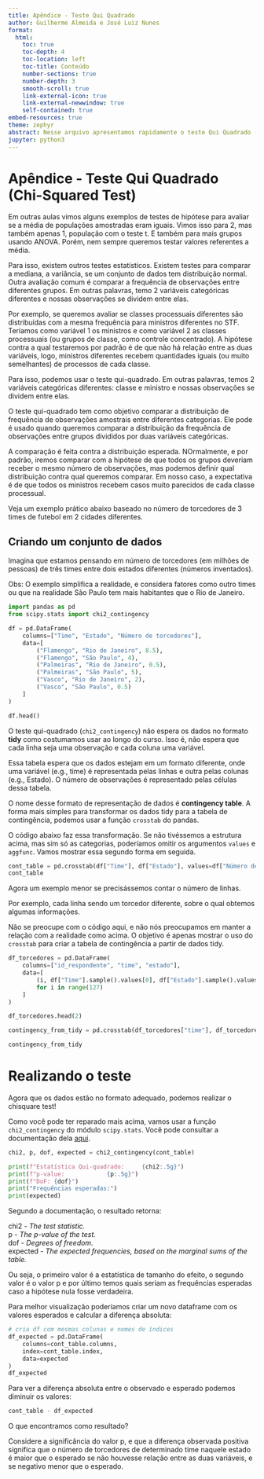 ```yaml
---
title: Apêndice - Teste Qui Quadrado
author: Guilherme Almeida e José Luiz Nunes
format:
  html:
    toc: true
    toc-depth: 4
    toc-location: left
    toc-title: Conteúdo
    number-sections: true
    number-depth: 3
    smooth-scroll: true
    link-external-icon: true
    link-external-newwindow: true
    self-contained: true
embed-resources: true
theme: zephyr
abstract: Nesse arquivo apresentamos rapidamente o teste Qui Quadrado (Chi Squared) para avaliar distribuições de frequência.
jupyter: python3
---
```


# Apêndice - Teste Qui Quadrado (Chi-Squared Test)

Em outras aulas vimos alguns exemplos de testes de hipótese para avaliar se a média de populações amostradas eram iguais. Vimos isso para 2, mas também apenas 1, população com o teste t. E também para mais grupos usando ANOVA. Porém, nem sempre queremos testar valores referentes a média.

Para isso, existem outros testes estatísticos. Existem testes para comparar a mediana, a variância, se um conjunto de dados tem distribuição normal. Outra avaliação comum é comparar a frequência de observações entre diferentes grupos. Em outras palavras, temo 2 variáveis categóricas diferentes e nossas observações se dividem entre elas.

Por exemplo, se queremos avaliar se classes processuais diferentes são distribuídas com a mesma frequência para ministros diferentes no STF. Teríamos como variável 1 os ministros e como variável 2 as classes processuais (ou grupos de classe, como controle concentrado). A hipótese contra a qual testaremos por padrão é de que não há relação entre as duas variáveis, logo, ministros diferentes recebem quantidades iguais (ou muito semelhantes) de processos de cada classe.

Para isso, podemos usar o teste qui-quadrado. Em outras palavras, temos 2 variáveis categóricas diferentes: classe e ministro e nossas observações se dividem entre elas. 

O teste qui-quadrado tem como objetivo comparar a distribuição de frequência de observações amostrais entre diferentes categorias. Ele pode é usado quando queremos comparar a distribuição da frequência de observações entre grupos divididos por duas variáveis categóricas.

A comparação é feita contra a distribuição esperada. NOrmalmente, e por padrão, iremos comparar com a hipótese de que todos os grupos deveriam receber o mesmo número de observações, mas podemos definir qual distribuição contra qual queremos comparar. Em nosso caso, a expectativa é de que todos os ministros recebem casos muito parecidos de cada classe processual.

Veja um exemplo prático abaixo baseado no número de torcedores de 3 times de futebol em 2 cidades diferentes.

## Criando um conjunto de dados

Imagina que estamos pensando em número de torcedores (em milhões de pessoas) de três times entre dois estados diferentes (números inventados).

Obs: O exemplo simplifica a realidade, e considera fatores como outro times ou que na realidade São Paulo tem mais habitantes que o Rio de Janeiro.

```python
import pandas as pd
from scipy.stats import chi2_contingency

df = pd.DataFrame(
    columns=["Time", "Estado", "Número de torcedores"],
    data=[
        ("Flamengo", "Rio de Janeiro", 8.5),
        ("Flamengo", "São Paulo", 4),
        ("Palmeiras", "Rio de Janeiro", 0.5),
        ("Palmeiras", "São Paulo", 5),
        ("Vasco", "Rio de Janeiro", 2),
        ("Vasco", "São Paulo", 0.5)
    ]
)

df.head()
```

O teste qui-quadrado (`chi2_contingency`) não espera os dados no formato **tidy** como costumamos usar ao longo do curso. Isso é, não espera que cada linha seja uma observação e cada coluna uma variável.

Essa tabela espera que os dados estejam em um formato diferente, onde uma variável (e.g., time) é representada pelas linhas e outra pelas colunas (e.g., Estado). O número de observações é representado pelas células dessa tabela.

O nome desse formato de representação de dados é **contingency table**. A forma mais simples para transformar os dados tidy para a tabela de contingência, podemos usar a função `crosstab` do pandas. 

O código abaixo faz essa transformação. Se não tivéssemos a estrutura acima, mas sim só as categorias, poderíamos omitir os argumentos `values` e `aggfunc`. Vamos mostrar essa segundo forma em seguida.

```python
cont_table = pd.crosstab(df["Time"], df["Estado"], values=df["Número de torcedores"], aggfunc=sum)
cont_table
```

Agora um exemplo menor se precisássemos contar o número de linhas.

Por exemplo, cada linha sendo um torcedor diferente, sobre o qual obtemos algumas informações.

Não se preocupe com o código aqui, e não nós preocupamos em manter a relação com a realidade como acima. O objetivo é apenas mostrar o uso do `crosstab` para criar a tabela de contingência a partir de dados tidy.

```python
df_torcedores = pd.DataFrame(
    columns=["id_respondente", "time", "estado"],
    data=[
        (i, df["Time"].sample().values[0], df["Estado"].sample().values[0])
        for i in range(127)
    ]
)

df_torcedores.head(2)
```

```python
contingency_from_tidy = pd.crosstab(df_torcedores["time"], df_torcedores["estado"])

contingency_from_tidy
```

# Realizando o teste

Agora que os dados estão no formato adequado, podemos realizar o chisquare test!

Como você pode ter reparado mais acima, vamos usar a função `chi2_contingency` do módulo `scipy.stats`. Você pode consultar a documentação dela [aqui](https://docs.scipy.org/doc/scipy/reference/generated/scipy.stats.chi2_contingency.html).

```python
chi2, p, dof, expected = chi2_contingency(cont_table)

print(f"Estatística Qui-quadrado:     {chi2:.5g}")
print(f"p-value:            {p:.5g}")
print(f"DoF: {dof}")
print("Frequências esperadas:")
print(expected)
```

Segundo a documentação, o resultado retorna:

chi2 - *The test statistic.*<br>
p - *The p-value of the test.*<br>
dof - *Degrees of freedom.*<br>
expected - *The expected frequencies, based on the marginal sums of the table.*

Ou seja, o primeiro valor é a estatística de tamanho do efeito, o segundo valor é o valor p e por último temos quais seriam as frequências esperadas caso a hipótese nula fosse verdadeira.

Para melhor visualização poderíamos criar um novo dataframe com os valores esperados e calcular a diferença absoluta:

```python
# cria df com mesmas colunas e nomes de índices
df_expected = pd.DataFrame(
    columns=cont_table.columns,
    index=cont_table.index,
    data=expected
)
df_expected
```

Para ver a diferença absoluta entre o observado e esperado podemos diminuir os valores:

```python
cont_table - df_expected
```

O que encontramos como resultado? 

Considere a significância do valor p, e que a diferença observada positiva significa que o número de torcedores de determinado time naquele estado é maior que o esperado se não houvesse relação entre as duas variáveis, e se negativo menor que o esperado.

